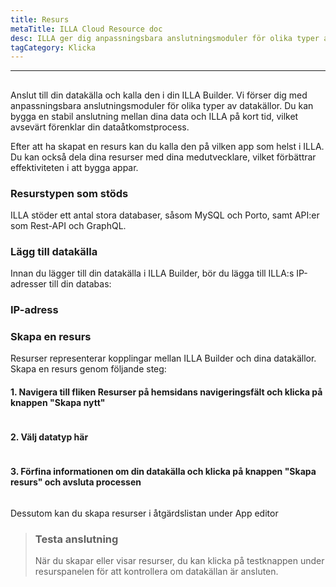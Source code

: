 ```yaml
---
title: Resurs
metaTitle: ILLA Cloud Resource doc
desc: ILLA ger dig anpassningsbara anslutningsmoduler för olika typer av datakällor
tagCategory: Klicka
---
```


* * *

## <Heading hidden>Resurs</Heading>

Anslut till din datakälla och kalla den i din ILLA Builder. Vi förser dig med anpassningsbara anslutningsmoduler för olika typer av datakällor. Du kan bygga en stabil anslutning mellan dina data och ILLA på kort tid, vilket avsevärt förenklar din dataåtkomstprocess.

Efter att ha skapat en resurs kan du kalla den på vilken app som helst i ILLA. Du kan också dela dina resurser med dina medutvecklare, vilket förbättrar effektiviteten i att bygga appar.

### Resurstypen som stöds

ILLA stöder ett antal stora databaser, såsom MySQL och Porto, samt API:er som Rest-API och GraphQL.

### Lägg till datakälla

Innan du lägger till din datakälla i ILLA Builder, bör du lägga till ILLA:s IP-adresser till din databas:

### IP-adress

### Skapa en resurs

Resurser representerar kopplingar mellan ILLA Builder och dina datakällor. Skapa en resurs genom följande steg:

#### 1.  Navigera till fliken Resurser på hemsidans navigeringsfält och klicka på knappen "Skapa nytt"

<img
  src='https://cdn.illacloud.com/official-website/img/docs/re_e_1.png'
  alt=""
/>

#### 2.  Välj datatyp här

<img
  src='https://cdn.illacloud.com/official-website/img/docs/qs_e_2.png'
  alt=""
/>

#### 3.  Förfina informationen om din datakälla och klicka på knappen "Skapa resurs" och avsluta processen

<img
  src='https://cdn.illacloud.com/official-website/img/docs/re_e_2.png'
  alt=""
/>

Dessutom kan du skapa resurser i åtgärdslistan under App editor

> ### Testa anslutning
>
> När du skapar eller visar resurser, du kan klicka på testknappen under resurspanelen för att kontrollera om datakällan är ansluten.

